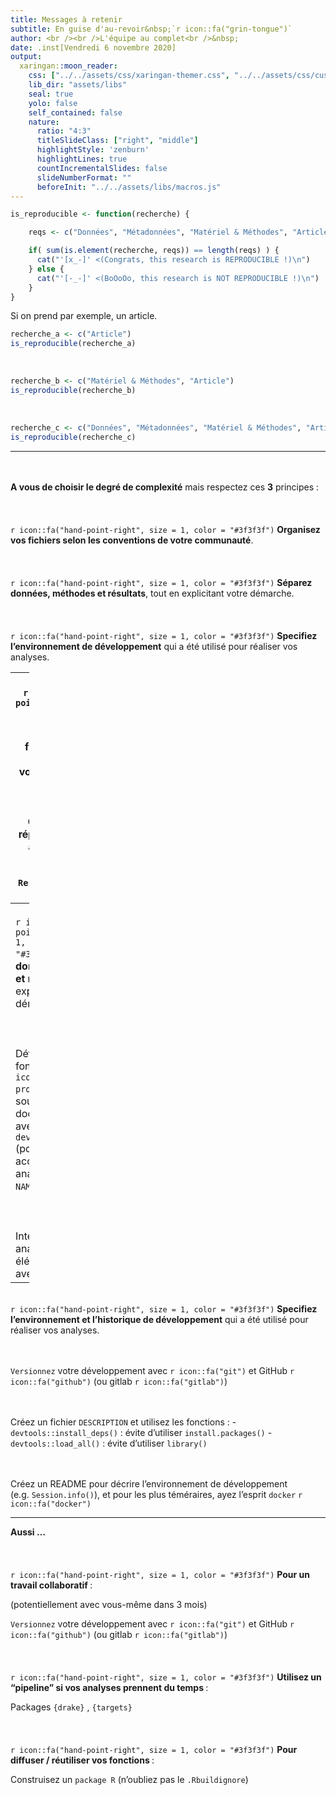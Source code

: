 ```yaml
---
title: Messages à retenir
subtitle: En guise d'au-revoir&nbsp;`r icon::fa("grin-tongue")`
author: <br /><br />L'équipe au complet<br />&nbsp;
date: .inst[Vendredi 6 novembre 2020]
output:
  xaringan::moon_reader:
    css: ["../../assets/css/xaringan-themer.css", "../../assets/css/custom.css"]
    lib_dir: "assets/libs"
    seal: true
    yolo: false
    self_contained: false
    nature:
      ratio: "4:3"
      titleSlideClass: ["right", "middle"]
      highlightStyle: 'zenburn'
      highlightLines: true
      countIncrementalSlides: false
      slideNumberFormat: ""
      beforeInit: "../../assets/libs/macros.js"
---
```



```r

is_reproducible <- function(recherche) {

    reqs <- c("Données", "Métadonnées", "Matériel & Méthodes", "Article")

    if( sum(is.element(recherche, reqs)) == length(reqs) ) {
      cat("'[x_-]' <(Congrats, this research is REPRODUCIBLE !)\n")  
    } else {
      cat("'[-_-]' <(BoOoOo, this research is NOT REPRODUCIBLE !)\n")
    }
}
```
Si on prend par exemple, un article.
```r
recherche_a <- c("Article")
is_reproducible(recherche_a)
```
<br />
```r
recherche_b <- c("Matériel & Méthodes", "Article")
is_reproducible(recherche_b)
```
<br />
```r
recherche_c <- c("Données", "Métadonnées", "Matériel & Méthodes", "Article")
is_reproducible(recherche_c)
```

---

<br/>
<br/>
**A vous de choisir le degré de complexité** mais respectez ces **3** principes :
<br/>
<br/>
<br/>
<br/>
`r icon::fa("hand-point-right", size = 1, color = "#3f3f3f")` **Organisez vos fichiers selon les conventions de votre communauté**.
<br/>
<br/>
<br/>
<br/>
`r icon::fa("hand-point-right", size = 1, color = "#3f3f3f")` **Séparez données, méthodes et résultats**, tout en explicitant votre démarche.
<br/>
<br/>
<br/>
<br/>
`r icon::fa("hand-point-right", size = 1, color = "#3f3f3f")` **Specifiez l'environnement de développement** qui a été utilisé pour réaliser vos analyses.

---
<br/>
`r icon::fa("hand-point-right", size = 1, color = "#3f3f3f")` **Organisez vos fichiers selon les conventions de votre communauté**.
<br/>
<br/>
<br/>
<br/>
Organisez votre répertoire de travail avec des sous-dossiers : construisez un `Research Compendium` - [Lecture](https://faculty.washington.edu/bmarwick/PDFs/Marwick-Boettiger-Mullen-2018-TAS-research-compendia.pdf)

---
<br/>
`r icon::fa("hand-point-right", size = 1, color = "#3f3f3f")` **Séparez données, méthodes et résultats**, tout en explicitant votre démarche.
<br/>
<br/>
<br/>
<br/>
Développez des fonctions `r icon::fa("r-project")`
dans un sous-dossier `R/` et documentez-les avec `devtools::document()` (pour les rendre accessible à vos analyses grâce au `NAMESPACE`)
<br/>
<br/>
<br/>
<br/>
Intégrez vos analyses, résultats et éléments textuels avec `RMarkdown`

---
<br/>
`r icon::fa("hand-point-right", size = 1, color = "#3f3f3f")` **Specifiez l'environnement et l'historique de développement** qui a été utilisé pour réaliser vos analyses.

<br/>
<br/>
`Versionnez` votre développement avec `r icon::fa("git")` et GitHub `r icon::fa("github")` (ou gitlab `r icon::fa("gitlab")`)

<br/>
<br/>
Créez un fichier `DESCRIPTION` et utilisez les fonctions :
  - `devtools::install_deps()` : évite d'utiliser `install.packages()`
  - `devtools::load_all()` : évite d'utiliser `library()`

<br/>
<br/>
Créez un README pour décrire l'environnement de développement (e.g. `Session.info()`), et pour les plus téméraires, ayez l'esprit `docker` `r icon::fa("docker")`



---
**Aussi ...**
<br/>
<br/>
<br/>
<br/>
`r icon::fa("hand-point-right", size = 1, color = "#3f3f3f")` **Pour un travail collaboratif **:

(potentiellement avec vous-même dans 3 mois)

`Versionnez` votre développement avec `r icon::fa("git")` et GitHub `r icon::fa("github")` (ou gitlab `r icon::fa("gitlab")`)
<br/>
<br/>
<br/>
<br/>
`r icon::fa("hand-point-right", size = 1, color = "#3f3f3f")` **Utilisez un "pipeline" si vos analyses prennent du temps **:

Packages `{drake}` , `{targets}` 
<br/>
<br/>
<br/>
<br/>
`r icon::fa("hand-point-right", size = 1, color = "#3f3f3f")` **Pour diffuser / réutiliser vos fonctions **:

Construisez un `package R` (n'oubliez pas le `.Rbuildignore`)



